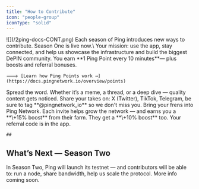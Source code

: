 ```yaml
---
title: "How to Contribute"
icon: "people-group"
iconType: "solid"
---
```


<Frame>
  ![](/2ping-docs-CONT.png)
</Frame>

<Steps>
  <Step title="Earn Points Through the Ping App" iconType="sharp-solid" titleSize="h2">
    Each season of Ping introduces new ways to contribute. Season One is live now.\
    Your mission: use the app, stay connected, and help us showcase the infrastructure and build the biggest DePIN community. You earn **1 Ping Point every 10 minutes**— plus boosts and referral bonuses.

    🡒 [Learn how Ping Points work →](https://docs.pingnetwork.io/overview/points)
  </Step>
  <Step title="Create and Share Content" titleSize="h2">
    Spread the word. Whether it’s a meme, a thread, or a deep dive — quality content gets noticed. Share your takes on: X (Twitter), TikTok, Telegram, be sure to tag **@pingnetwork_io** so we don't miss you.
  </Step>
  <Step title="Invite Friends" titleSize="h2">
    Bring your frens into Ping Network. Each invite helps grow the network — and earns you a **\+15% boost** from their farm. They get a **\+10% boost** too. Your referral code is in the app.

    ## 
  </Step>
</Steps>

## What’s Next — Season Two

In Season Two, Ping will launch its testnet — and contributors will be able to: run a node, share bandwidth, help us scale the protocol. More info coming soon.